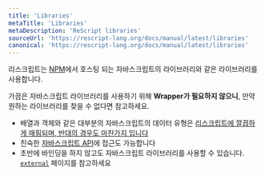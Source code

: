 ```yaml
---
title: 'Libraries'
metaTitle: 'Libraries'
metaDescription: 'ReScript libraries'
sourceUrl: 'https://rescript-lang.org/docs/manual/latest/libraries'
canonical: 'https://rescript-lang.org/docs/manual/latest/libraries'
---
```


리스크립트는 [NPM](http://npmjs.com)에서 호스팅 되는 자바스크립트의 라이브러리와 같은 라이브러리를 사용합니다.


가끔은 자바스크립트 라이브러리를 사용하기 위해 **Wrapper가 필요하지 않으니**, 만약 원하는 라이브러리를 찾을 수 없다면 참고하세요.


- 배열과 객체와 같은 대부분의 자바스크립트의 데이터 유형은 [리스크립트에 깔끕하게 매핑되며, 반대의 경우도 마찬가지 입니다](https://green-labs.github.io/rescript-in-korean/JavaScript-Interop/02-Shared-Data-Types)
- 친숙한 [자바스크립트 API](https://rescript-lang.org/docs/manual/latest/api/js)에 접근도 가능합니다
- 초반에 바인딩을 하지 않고도 자바스크립트 라이브러리를 사용할 수 있습니다. [`external`](https://green-labs.github.io/rescript-in-korean/JavaScript-Interop/03-External-Bind-to-Any-JS-Library) 페이지를 참고하세요
